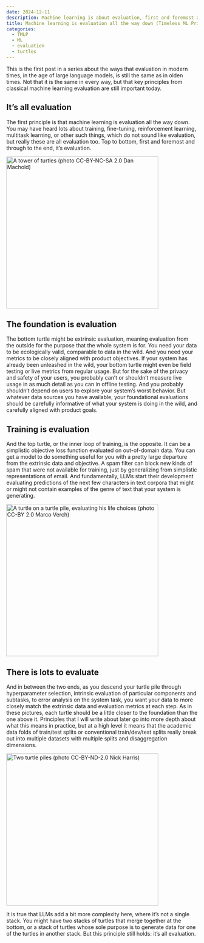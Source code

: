 ```yaml
---
date: 2024-12-11
description: Machine learning is about evaluation, first and foremost and through to the end
title: Machine learning is evaluation all the way down (Timeless ML Principles 1)
categories:
  - TMLP
  - ML
  - evaluation
  - turtles
---
```


This is the first post in a series about the ways that evaluation in modern times, in the age of large language models, is still the same as in olden times. Not that it is the same in every way, but that key principles from classical machine learning evaluation are still important today.

## It's all evaluation

The first principle is that machine learning is evaluation all the way down. You may have heard lots about training, fine-tuning, reinforcement learning, multitask learning, or other such things, which do not sound like evaluation, but really these are all evaluation too. Top to bottom, first and foremost and through to the end, it's evaluation.

[![A tower of turtles (photo CC-BY-NC-SA 2.0 Dan Machold)](mybloodyself_turtles.jpg){fig-alt="Three turtles stacked up" fig-align="left" width="400"}](https://www.flickr.com/photos/mybloodyself/1108834349/)

## The foundation is evaluation

The bottom turtle might be extrinsic evaluation, meaning evaluation from the outside for the purpose that the whole system is for. You need your data to be ecologically valid, comparable to data in the wild. And you need your metrics to be closely aligned with product objectives. If your system has already been unleashed in the wild, your bottom turtle might even be field testing or live metrics from regular usage. But for the sake of the privacy and safety of your users, you probably can't or shouldn't measure live usage in as much detail as you can in offline testing. And you probably shouldn't depend on users to explore your system's worst behavior. But whatever data sources you have available, your foundational evaluations should be carefully informative of what your system is doing in the wild, and carefully aligned with product goals.

## Training is evaluation

And the top turtle, or the inner loop of training, is the opposite. It can be a simplistic objective loss function evaluated on out-of-domain data. You can get a model to do something useful for you with a pretty large departure from the extrinsic data and objective. A spam filter can block new kinds of spam that were not available for training, just by generalizing from simplistic representations of email. And fundamentally, LLMs start their development evaluating predictions of the next few characters in text corpora that might or might not contain examples of the genre of text that your system is generating.

[![A turtle on a turtle pile, evaluating his life choices (photo CC-BY 2.0 Marco Verch)](turtle_on_stone.jpg){fig-alt="One small turtle on top of various other turtles" fig-align="left" width="400"}](https://foto.wuestenigel.com/turtle-on-a-stone/)

## There is lots to evaluate

And in between the two ends, as you descend your turtle pile through hyperparameter selection, intrinsic evaluation of particular components and subtasks, to error analysis on the system task, you want your data to more closely match the extrinsic data and evaluation metrics at each step. As in these pictures, each turtle should be a little closer to the foundation than the one above it. Principles that I will write about later go into more depth about what this means in practice, but at a high level it means that the academic data folds of train/test splits or conventional train/dev/test splits really break out into multiple datasets with multiple splits and disaggregation dimensions.

[![Two turtle piles (photo CC-BY-ND-2.0 Nick Harris)](nickharris1_turtle_pileup.jpg){fig-alt="Two stacks of two turtles each" fig-align="left" width="400"}](https://flickr.com/photos/nickharris1/4858787832)

It is true that LLMs add a bit more complexity here, where it's not a single stack. You might have two stacks of turtles that merge together at the bottom, or a stack of turtles whose sole purpose is to generate data for one of the turtles in another stack. But this principle still holds: it's all evaluation.